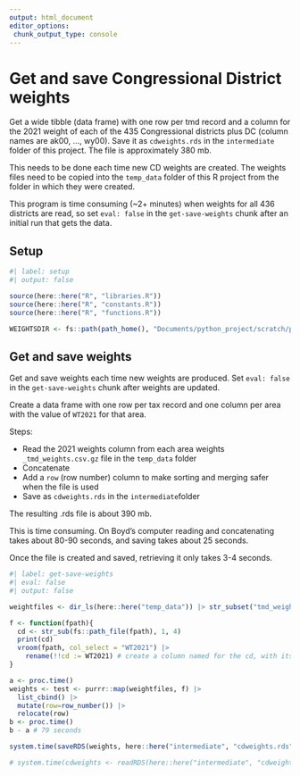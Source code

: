 ```yaml
---
output: html_document
editor_options: 
 chunk_output_type: console
---
```


# Get and save Congressional District weights

Get a wide tibble (data frame) with one row per tmd record and a column for the 2021 weight of each of the 435 Congressional districts plus DC (column names are ak00, ..., wy00). Save it as `cdweights.rds` in the `intermediate` folder of this project. The file is approximately 380 mb.

This needs to be done each time new CD weights are created. The weights files need to be copied into the `temp_data` folder of this R project from the folder in which they were created.

This program is time consuming (~2+ minutes) when weights for all 436 districts are read, so set `eval: false` in the `get-save-weights` chunk after an initial run that gets the data.

## Setup

```r
#| label: setup
#| output: false

source(here::here("R", "libraries.R"))
source(here::here("R", "constants.R"))
source(here::here("R", "functions.R"))

WEIGHTSDIR <- fs::path(path_home(), "Documents/python_project/scratch/phase5_salt")

```

## Get and save weights

Get and save weights each time new weights are produced. Set `eval: false` in the `get-save-weights` chunk after weights are updated.

Create a data frame with one row per tax record and one column per area with the value of `WT2021` for that area.

Steps:

-   Read the 2021 weights column from each area weights `_tmd_weights.csv.gz` file in the `temp_data` folder
-   Concatenate
-   Add a `row` (row number) column to make sorting and merging safer when the file is used
-   Save as `cdweights.rds` in the `intermediate`folder

The resulting .rds file is about 390 mb.

This is time consuming. On Boyd's computer reading and concatenating takes about 80-90 seconds, and saving takes about 25 seconds.

Once the file is created and saved, retrieving it only takes 3-4 seconds.

```r
#| label: get-save-weights
#| eval: false
#| output: false

weightfiles <- dir_ls(here::here("temp_data")) |> str_subset("tmd_weights.csv.gz")

f <- function(fpath){
  cd <- str_sub(fs::path_file(fpath), 1, 4)
  print(cd)
  vroom(fpath, col_select = "WT2021") |> 
    rename(!!cd := WT2021) # create a column named for the cd, with its 2021 as its value
}

a <- proc.time()
weights <- test <- purrr::map(weightfiles, f) |> 
  list_cbind() |> 
  mutate(row=row_number()) |> 
  relocate(row)
b <- proc.time()
b - a # 79 seconds

system.time(saveRDS(weights, here::here("intermediate", "cdweights.rds"))) # 23 seconds

# system.time(cdweights <- readRDS(here::here("intermediate", "cdweights.rds"))) 

```

